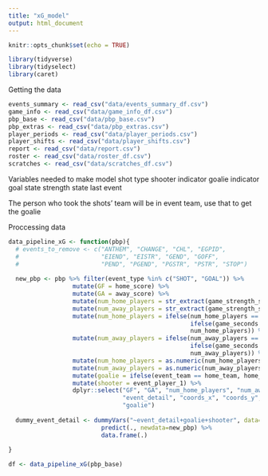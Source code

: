 ```yaml
---
title: "xG_model"
output: html_document
---
```


```r
knitr::opts_chunk$set(echo = TRUE)
```

```r
library(tidyverse)
library(tidyselect)
library(caret)
```

Getting the data
```r
events_summary <- read_csv("data/events_summary_df.csv")
game_info <- read_csv("data/game_info_df.csv")
pbp_base <- read_csv("data/pbp_base.csv")
pbp_extras <- read_csv("data/pbp_extras.csv")
player_periods <- read_csv("data/player_periods.csv")
player_shifts <- read_csv("data/player_shifts.csv")
report <- read_csv("data/report.csv")
roster <- read_csv("data/roster_df.csv")
scratches <- read_csv("data/scratches_df.csv")
```

Variables needed to make model
  shot type
  shooter indicator
  goalie indicator
  goal state
  strength state
  last event


The person who took the shots' team will be in event team, use that to get the goalie

Proccessing data
```r
data_pipeline_xG <- function(pbp){
  # events_to_remove <- c("ANTHEM", "CHANGE", "CHL", "EGPID", 
  #                       "EIEND", "EISTR", "GEND", "GOFF", 
  #                       "PEND", "PGEND", "PGSTR", "PSTR", "STOP")
  
  new_pbp <- pbp %>% filter(event_type %in% c("SHOT", "GOAL")) %>%
                  mutate(GF = home_score) %>%
                  mutate(GA = away_score) %>%
                  mutate(num_home_players = str_extract(game_strength_state, "^.")) %>%
                  mutate(num_away_players = str_extract(game_strength_state, ".$")) %>%
                  mutate(num_home_players = ifelse(num_home_players == "E", 
                                                   ifelse(game_seconds < 3600, "5", "3"), 
                                                   num_home_players)) %>%
                  mutate(num_away_players = ifelse(num_away_players == "E", 
                                                   ifelse(game_seconds < 3600, "5", "3"),
                                                   num_away_players)) %>%
                  mutate(num_home_players = as.numeric(num_home_players)) %>%
                  mutate(num_away_players = as.numeric(num_away_players)) %>%
                  mutate(goalie = ifelse(event_team == home_team, home_goalie, away_goalie)) %>%
                  mutate(shooter = event_player_1) %>%
                  dplyr::select("GF", "GA", "num_home_players", "num_away_players", 
                                "event_detail", "coords_x", "coords_y", "shooter", 
                                "goalie")
  
  dummy_event_detail <- dummyVars("~event_detail+goalie+shooter", data=new_pbp) %>%
                          predict(., newdata=new_pbp) %>%
                          data.frame(.)
  
}
```


```r
df <- data_pipeline_xG(pbp_base)
```

